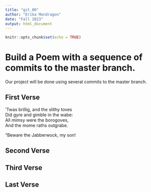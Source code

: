 ```yaml
---
title: "git_00"
author: "Erika Mondragon"
date: "Fall 2023"
output: html_document
---
```


```r
knitr::opts_chunk$set(echo = TRUE)
```
# Build a Poem with a sequence of commits to the master branch.
Our project will be done using several commits to the master branch.
<!-- Do not modify or change any text in "!--" bracketed areas such as this --- these are instructions to
you, if you change any of this the git program will notice it and compromise your git merging strategy !-->

## First Verse 
<!--Put the first five lines of a poem by Lewis Carrol in this section!-->

’Twas brillig, and the slithy toves   
      Did gyre and gimble in the wabe:   
All mimsy were the borogoves,   
      And the mome raths outgrabe.   
  
“Beware the Jabberwock, my son!   

## Second Verse
<!--Put the first five lines of a poem by Robert Frost here!-->

## Third Verse
<!--Put the first two verses of The Walrus and the Carpenter here!-->

## Last Verse
<!--Put a short poem of your choice 8-20 lines,here!-->
